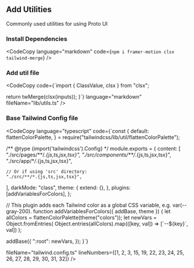 
## Add Utilities

Commonly used utilities for using Proto UI

### Install Dependencies
<CodeCopy
  language="markdown"
  code={`npm i framer-motion clsx tailwind-merge`}
/>

### Add util file

<CodeCopy 
  code={`import { ClassValue, clsx } from "clsx";

  return twMerge(clsx(inputs));
}`}
language="markdown"
fileName="lib/utils.ts"
/>

### Base Tailwind Config file

<CodeCopy 
language="typescript"
code={`const {
default: flattenColorPalette,
} = require("tailwindcss/lib/util/flattenColorPalette");

/** @type {import('tailwindcss').Config} \*/
module.exports = {
content: [
"./src/pages/**/_.{js,ts,jsx,tsx}",
"./src/components/\*\*/_.{js,ts,jsx,tsx}",
"./src/app/\*_/_.{js,ts,jsx,tsx}",

    // Or if using 'src' directory:
    "./src/**/*.{js,ts,jsx,tsx}",

],
darkMode: "class",
theme: {
extend: {},
},
plugins: [addVariablesForColors],
};

// This plugin adds each Tailwind color as a global CSS variable, e.g. var(--gray-200).
function addVariablesForColors({ addBase, theme }) {
let allColors = flattenColorPalette(theme("colors"));
let newVars = Object.fromEntries(
Object.entries(allColors).map(([key, val]) => [\`--\${key}\`, val])
);

addBase({
":root": newVars,
});
}`}

fileName="tailwind.config.ts"
lineNumbers={[1, 2, 3, 15, 19, 22, 23, 24, 25, 26, 27, 28, 29, 30, 31, 32]}
/>
